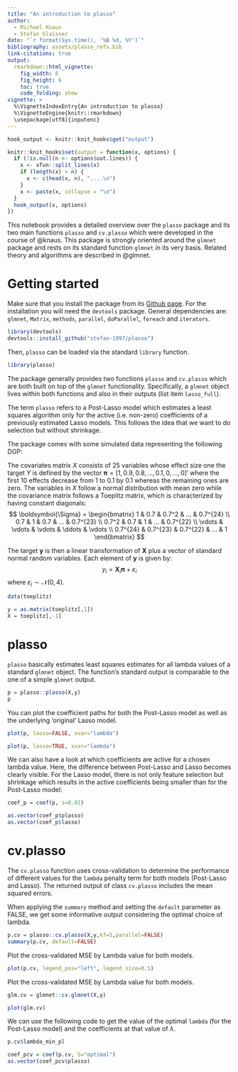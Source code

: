 ```yaml
---
title: "An introduction to plasso"
author:
  - Michael Knaus
  - Stefan Glaisner
date: "`r format(Sys.time(), '%B %d, %Y')`"
bibliography: assets/plasso_refs.bib
link-citations: true
output:
  rmarkdown::html_vignette:
    fig_width: 8
    fig_height: 6
    toc: true
    code_folding: show
vignette: >
  %\VignetteIndexEntry{An introduction to plasso}
  %\VignetteEngine{knitr::rmarkdown}
  \usepackage[utf8]{inputenc}
---
```


```r

hook_output <- knitr::knit_hooks$get("output")

knitr::knit_hooks$set(output = function(x, options) {
  if (!is.null(n <- options$out.lines)) {
    x <- xfun::split_lines(x)
    if (length(x) > n) {
      x <- c(head(x, n), "....\n")
    }
    x <- paste(x, collapse = "\n")
  }
  hook_output(x, options)
})

```

This notebook provides a detailed overview over the `plasso` package and its two main functions `plasso` and `cv.plasso` which were developed in the course of @knaus. This package is strongly oriented around the `glmnet` package and rests on its standard function `glmnet` in its very basis. Related theory and algorithms are described in @glmnet.


# Getting started

Make sure that you install the package from its [Github page](https://github.com/stefan-1997/plasso). For the installation you will need the `devtools` package. General dependencies are: `glmnet`, `Matrix`, `methods`, `parallel`, `doParallel`, `foreach` and `iterators`.

```r

library(devtools)
devtools::install_github("stefan-1997/plasso")

```

Then, `plasso` can be loaded via the standard `library` function.

```r

library(plasso)

```

The package generally provides two functions `plasso` and `cv.plasso` which are both built on top of the `glmnet` functionality. Specifically, a `glmnet` object lives within both functions and also in their outputs (list item `lasso_full`).

The term `plasso` refers to a Post-Lasso model which estimates a least squares algorithm only for the active (i.e. non-zero) coefficients of a previously estimated Lasso models. This follows the idea that we want to do selection but without shrinkage.

The package comes with some simulated data representing the following DGP:

The covariates matrix $X$ consists of 25 variables whose effect size one the target $Y$ is defined by the vector $\boldsymbol{\pi} = [1, 0.9, 0.8, ..., 0.1, 0, ..., 0]'$ where the first 10 effects decrease from 1 to 0.1 by 0.1 whereas the remaining ones are zero. The variables in $X$ follow a normal distribution with mean zero while the covariance matrix follows a Toeplitz matrix, which is characterized by having constant diagonals:
$$
\boldsymbol{\Sigma} = \begin{bmatrix} 1 & 0.7 & 0.7^2 & ... & 0.7^{24} \\ 0.7 & 1 & 0.7 & ... & 0.7^{23} \\ 0.7^2 & 0.7 & 1 & ... & 0.7^{22} \\ \vdots & \vdots & \vdots & \ddots & \vdots \\ 0.7^{24} & 0.7^{23} & 0.7^{22} & ... & 1 \end{bmatrix}
$$

The target $\boldsymbol{y}$ is then a linear transformation of $\boldsymbol{X}$ plus a vector of standard normal random variables. Each element of $\boldsymbol{y}$ is given by:
$$
y_i = \boldsymbol{X}_i \boldsymbol{\pi} + \varepsilon_i
$$
where $\varepsilon_i \sim \mathcal{N}(0,4)$.

```r

data(toeplitz)

y = as.matrix(toeplitz[,1])
X = toeplitz[,-1]

```

# plasso

`plasso` basically estimates least squares estimates for all lambda values of a standard `glmnet` object. The function's standard output is comparable to the one of a simple `glmnet` output.

```r

p = plasso::plasso(X,y)
p

```

You can plot the coefficient paths for both the Post-Lasso model as well as the underlying 'original' Lasso model.

```r

plot(p, lasso=FALSE, xvar="lambda")

plot(p, lasso=TRUE, xvar="lambda")

```

We can also have a look at which coefficients are active for a chosen lambda value. Here, the difference between Post-Lasso and Lasso becomes clearly visible. For the Lasso model, there is not only feature selection but shrinkage which results in the active coefficients being smaller than for the Post-Lasso model:

```r

coef_p = coef(p, s=0.01)

as.vector(coef_p$plasso)
as.vector(coef_p$lasso)

```


# cv.plasso

The `cv.plasso` function uses cross-validation to determine the performance of different values for the `lambda` penalty term for both models (Post-Lasso and Lasso). The returned output of class `cv.plasso` includes the mean squared errors.

When applying the `summary` method and setting the `default` parameter as FALSE, we get some informative output considering the optimal choice of lambda.

```r

p.cv = plasso::cv.plasso(X,y,kf=5,parallel=FALSE)
summary(p.cv, default=FALSE)

```

Plot the cross-validated MSE by Lambda value for both models.

```r

plot(p.cv, legend_pos="left", legend_size=0.5)

```

Plot the cross-validated MSE by Lambda value for both models.

```r

glm.cv = glmnet::cv.glmnet(X,y)

plot(glm.cv)

```

We can use the following code to get the value of the optimal `lambda` (for the Post-Lasso model) and the coefficients at that value of $\lambda$.

```r

p.cv$lambda_min_pl

```

```r

coef_pcv = coef(p.cv, S="optimal")
as.vector(coef_pcv$plasso)

```

<br>
<br>